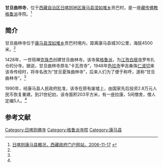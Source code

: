 {{Infobox Tibetan Buddhist monastery
|name =甘旦曲林寺
|image =
|image size = 250px
|alt = 
|caption = 
|t=
|w=
|to = 
|ipa={{IPA|}}
|z=
|thdl=
|e=
|tc=甘旦曲林寺
|s=甘旦曲林寺
|p=
|m=
|k=
|pushpin_map = 
|latd =  | latm =  | lats =  | latNS = 
|longd=  | longm= | longs =| longEW = 
|iso_region = 
|map_caption = 
|mapsize = 
|location_country = 中国
|location = {{CHN}}[[西藏自治区|西藏自治区]][[日喀则地区|日喀则地区]][[康马县|康马县]]
|coordinates_display =
|founded_by = 
|date_founded =
|date_renovated =
|sect = [[格鲁派|格鲁派]]
|mather =
|children =
|dedicated_to = 
|tulku =
|head_lama = 
|head_mgh =
|no._of_monks = 
|architecture = 
|festivals =
|footnotes = 
}}

'''甘旦曲林寺'''，位于[[西藏自治区|西藏自治区]][[日喀则地区|日喀则地区]][[康马县|康马县]][[涅如堆乡|涅如堆乡]]贡巴村，是一座[[藏传佛教|藏传佛教]][[格鲁派|格鲁派]]寺院。<ref name=kmx>[http://www.xizang.gov.cn/dsgk/52603.jhtml 日喀则康马县概况，西藏政府门户网站，2006-11-17] {{webarchive|url=https://web.archive.org/web/20160304191009/http://www.xizang.gov.cn/dsgk/52603.jhtml |date=2016-03-04 }}</ref>

==简介==
甘旦曲林寺位于[[康马县|康马县]][[涅如堆乡|涅如堆乡]]贡巴村境内，距离康马县城30公里，海拔4500米。<ref name=kmx/>

1428年，一世班禅[[克珠杰|克珠杰]]创建甘旦曲林寺。该寺属[[格鲁派|格鲁派]]，为[[江孜|江孜]][[白居寺|白居寺]]罗布扎仓的分寺。据说，甘旦曲林寺原名“卡瓦孜寺”，1948年[[色拉寺|色拉寺]]甲吉桑珠[[仁波切|仁波切]]来该寺传经时，将寺名改为“甘旦夏珠曲林寺”，后来人们为了便于称呼，遂称“甘旦曲林寺”。<ref name=kmx/>

1990年，经康马县人民政府批准，该寺在原有废墟上，由国家先后投资2.8万元人民币恢复重建。到21世纪初，该寺面积203平方米，有一座拉康，5间僧舍，僧人定编5人。<ref name=kmx/>

==参考文献==
{{reflist}}

{{日喀则地标}}
[[Category:日喀则佛寺|Category:日喀则佛寺]]
[[Category:格鲁派寺院|Category:格鲁派寺院]]
[[Category:康马县|Category:康马县]]